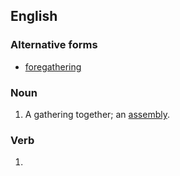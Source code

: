 ==English==

===Alternative forms===
* [[foregathering]]

===Noun===
{{en-noun}}

# A gathering together; an [[assembly]].

===Verb===
{{head|en|verb form}}

# {{present participle of|en|forgather|nocat=1}}